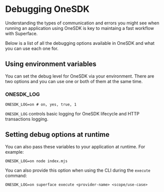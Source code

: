 # Debugging OneSDK

Understanding the types of communication and errors you might see when running an application using OneSDK is key to maintaing a fast workflow with Superface.

Below is a list of all the debugging options available in OneSDK and what you can use each one for.

## Using environment variables

You can set the debug level for OneSDK via your environment. There are two options and you can use one or both of them at the same time.

### ONESDK_LOG

```shell
ONESDK_LOG=on # on, yes, true, 1
```

`ONESDK_LOG` controls basic logging for OneSDK lifecycle and HTTP transactions logging.

## Setting debug options at runtime

You can also pass these variables to your application at runtime. For example:

```shell
ONESDK_LOG=on node index.mjs
```

You can also provide this option when using the CLI during the `execute` command:

```shell
ONESDK_LOG=on superface execute <provider-name> <scope/use-case>
```
